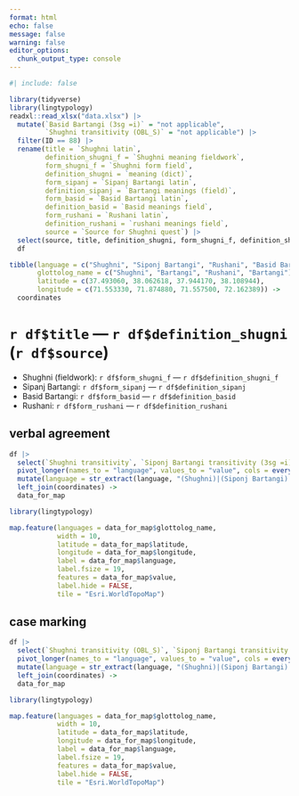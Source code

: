 ```yaml
---
format: html
echo: false
message: false
warning: false
editor_options: 
  chunk_output_type: console
---
```


```r
#| include: false

library(tidyverse)
library(lingtypology)
readxl::read_xlsx("data.xlsx") |> 
  mutate(`Basid Bartangi (3sg =i)` = "not applicable",
         `Shughni transitivity (OBL_S)` = "not applicable") |> 
  filter(ID == 88) |> 
  rename(title = `Shughni latin`,
         definition_shugni_f = `Shughni meaning fieldwork`,
         form_shugni_f = `Shughni form field`,
         definition_shugni = `meaning (dict)`,
         form_sipanj = `Sipanj Bartangi latin`,
         definition_sipanj = `Bartangi meanings (field)`,
         form_basid = `Basid Bartangi latin`,
         definition_basid = `Basid meanings field`,
         form_rushani = `Rushani latin`,
         definition_rushani = `rushani meanings field`,
         source = `Source for Shughni quest`) |> 
  select(source, title, definition_shugni, form_shugni_f, definition_shugni_f, form_sipanj, definition_sipanj, form_basid, definition_basid, form_rushani, definition_rushani, `Shughni transitivity`, `Siponj Bartangi transitivity (3sg =i)`, `Rushani transitivity (3sg =i)`, `Basid Bartangi (3sg =i)`, `Shughni transitivity (OBL_S)`, `Siponj Bartangi transitivity (OBL_S)`, `Rushani transitivity (OBL_S)`, `Basid Bartangi transitivity (OBL_S)`) ->
  df

tibble(language = c("Shughni", "Siponj Bartangi", "Rushani", "Basid Bartangi"),
       glottolog_name = c("Shughni", "Bartangi", "Rushani", "Bartangi"),
       latitude = c(37.493060, 38.062618, 37.944170, 38.108944),
       longitude = c(71.553330, 71.874880, 71.557500, 72.162389)) ->
  coordinates
```

# `r df$title` --- `r df$definition_shugni` (`r df$source`)

- Shughni (fieldwork): `r df$form_shugni_f` --- `r df$definition_shugni_f`
- Sipanj Bartangi: `r df$form_sipanj` --- `r df$definition_sipanj`
- Basid Bartangi: `r df$form_basid` --- `r df$definition_basid`
- Rushani: `r df$form_rushani` --- `r df$definition_rushani`

::: {.panel-tabset}

## verbal agreement

```r

df |> 
  select(`Shughni transitivity`, `Siponj Bartangi transitivity (3sg =i)`, `Rushani transitivity (3sg =i)`, `Basid Bartangi (3sg =i)`) |>
  pivot_longer(names_to = "language", values_to = "value", cols = everything()) |> 
  mutate(language = str_extract(language, "(Shughni)|(Siponj Bartangi)|(Rushani)|(Basid Bartangi)")) |> 
  left_join(coordinates) ->
  data_for_map

library(lingtypology)

map.feature(languages = data_for_map$glottolog_name,
            width = 10,
            latitude = data_for_map$latitude,
            longitude = data_for_map$longitude,
            label = data_for_map$language,
            label.fsize = 19, 
            features = data_for_map$value,
            label.hide = FALSE,
            tile = "Esri.WorldTopoMap")
```

## case marking

```r
df |> 
  select(`Shughni transitivity (OBL_S)`, `Siponj Bartangi transitivity (OBL_S)`, `Rushani transitivity (OBL_S)`, `Basid Bartangi transitivity (OBL_S)`) |>
  pivot_longer(names_to = "language", values_to = "value", cols = everything()) |> 
  mutate(language = str_extract(language, "(Shughni)|(Siponj Bartangi)|(Rushani)|(Basid Bartangi)")) |> 
  left_join(coordinates) ->
  data_for_map

library(lingtypology)

map.feature(languages = data_for_map$glottolog_name,
            width = 10,
            latitude = data_for_map$latitude,
            longitude = data_for_map$longitude,
            label = data_for_map$language,
            label.fsize = 19,
            features = data_for_map$value,
            label.hide = FALSE, 
            tile = "Esri.WorldTopoMap")
```

:::
